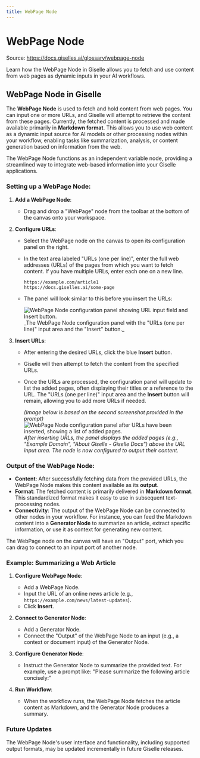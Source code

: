 ```yaml
---
title: WebPage Node
---
```


# WebPage Node
Source: https://docs.giselles.ai/glossary/webpage-node

Learn how the WebPage Node in Giselle allows you to fetch and use content from web pages as dynamic inputs in your AI workflows.

## WebPage Node in Giselle

The **WebPage Node** is used to fetch and hold content from web pages. You can input one or more URLs, and Giselle will attempt to retrieve the content from these pages. Currently, the fetched content is processed and made available primarily in **Markdown format**. This allows you to use web content as a dynamic input source for AI models or other processing nodes within your workflow, enabling tasks like summarization, analysis, or content generation based on information from the web.

The WebPage Node functions as an independent variable node, providing a streamlined way to integrate web-based information into your Giselle applications.

### Setting up a WebPage Node:

1.  **Add a WebPage Node**:
    *   Drag and drop a "WebPage" node from the toolbar at the bottom of the canvas onto your workspace.

2.  **Configure URLs**:
    *   Select the WebPage node on the canvas to open its configuration panel on the right.
    *   In the text area labeled "URLs (one per line)", enter the full web addresses (URLs) of the pages from which you want to fetch content. If you have multiple URLs, enter each one on a new line.
        ```
        https://example.com/article1
        https://docs.giselles.ai/some-page
        ```
    *   The panel will look similar to this before you insert the URLs:

        <img src="https://github.com/user-attachments/assets/5da1a720-f1be-4369-aba3-c8a232df7484" alt="WebPage Node configuration panel showing URL input field and Insert button." />
        _The WebPage Node configuration panel with the "URLs (one per line)" input area and the "Insert" button._

3.  **Insert URLs**:
    *   After entering the desired URLs, click the blue **Insert** button.
    *   Giselle will then attempt to fetch the content from the specified URLs.
    *   Once the URLs are processed, the configuration panel will update to list the added pages, often displaying their titles or a reference to the URL. The "URLs (one per line)" input area and the **Insert** button will remain, allowing you to add more URLs if needed.

        *(Image below is based on the second screenshot provided in the prompt)*
        <img src="PLACEHOLDER_FOR_SECOND_SCREENSHOT_URL_WEB flancs_CONFIG_AFTER_INSERT.png" alt="WebPage Node configuration panel after URLs have been inserted, showing a list of added pages." />
        _After inserting URLs, the panel displays the added pages (e.g., "Example Domain", "About Giselle - Giselle Docs") above the URL input area. The node is now configured to output their content._

### Output of the WebPage Node:

*   **Content**: After successfully fetching data from the provided URLs, the WebPage Node makes this content available as its **output**.
*   **Format**: The fetched content is primarily delivered in **Markdown format**. This standardized format makes it easy to use in subsequent text-processing nodes.
*   **Connectivity**: The output of the WebPage Node can be connected to other nodes in your workflow. For instance, you can feed the Markdown content into a **Generator Node** to summarize an article, extract specific information, or use it as context for generating new content.

The WebPage node on the canvas will have an "Output" port, which you can drag to connect to an input port of another node.

### Example: Summarizing a Web Article

1.  **Configure WebPage Node**:
    *   Add a WebPage Node.
    *   Input the URL of an online news article (e.g., `https://example.com/news/latest-updates`).
    *   Click **Insert**.

2.  **Connect to Generator Node**:
    *   Add a Generator Node.
    *   Connect the "Output" of the WebPage Node to an input (e.g., a context or document input) of the Generator Node.

3.  **Configure Generator Node**:
    *   Instruct the Generator Node to summarize the provided text. For example, use a prompt like: "Please summarize the following article concisely:"

4.  **Run Workflow**:
    *   When the workflow runs, the WebPage Node fetches the article content as Markdown, and the Generator Node produces a summary.

### Future Updates

The WebPage Node's user interface and functionality, including supported output formats, may be updated incrementally in future Giselle releases.


